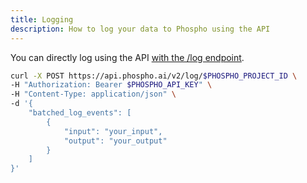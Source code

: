 ```yaml
---
title: Logging
description: How to log your data to Phospho using the API
---
```


You can directly log using the API [with the /log endpoint](https://api.phospho.ai/v2/redoc#tag/Logs).

```bash
curl -X POST https://api.phospho.ai/v2/log/$PHOSPHO_PROJECT_ID \
-H "Authorization: Bearer $PHOSPHO_API_KEY" \
-H "Content-Type: application/json" \
-d '{
    "batched_log_events": [
        {
            "input": "your_input",
            "output": "your_output"
        }
    ]
}'
```
